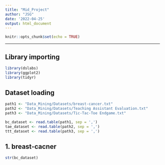```yaml
---
title: "Mid_Project"
author: "JSG"
date: '2022-04-25'
output: html_document
---
```


```r
knitr::opts_chunk$set(echo = TRUE)
```

---

## Library importing
```r
library(dslabs)
library(ggplot2)
library(tidyr)
```

## Dataset loading
```r
path1 <- "Data_Mining/Datasets/breast-cancer.txt"
path2 <- "Data_Mining/Datasets/Teaching Assistant Evaluation.txt"
path3 <- "Data_Mining/Datasets/Tic-Tac-Toe Endgame.txt"

bc_dataset <- read.table(path1, sep = ',')
tae_dataset <- read.table(path2, sep = ',')
ttt_dataset <- read.table(path3, sep = ',')
```

## 1. breast-cacner 

```r
str(bc_dataset)
```